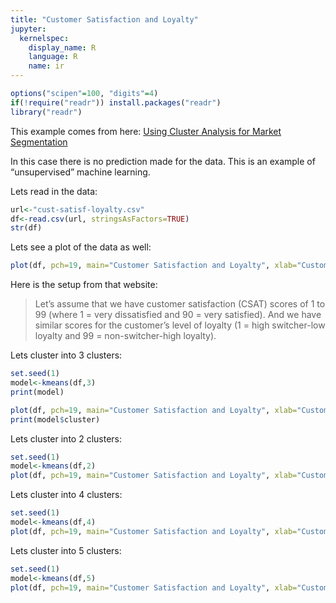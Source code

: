 ```yaml
---
title: "Customer Satisfaction and Loyalty"
jupyter:
  kernelspec:
    display_name: R
    language: R
    name: ir
---
```


```r
options("scipen"=100, "digits"=4)
if(!require("readr")) install.packages("readr")
library("readr")
```
This example comes from here: [Using Cluster Analysis for Market Segmentation](https://www.segmentationstudyguide.com/using-cluster-analysis-for-market-segmentation/)

In this case there is no prediction made for the data. This is an example of "unsupervised" machine learning.

Lets read in the data:

```r
url<-"cust-satisf-loyalty.csv"
df<-read.csv(url, stringsAsFactors=TRUE)
str(df)
```
Lets see a plot of the data as well:

```r
plot(df, pch=19, main="Customer Satisfaction and Loyalty", xlab="Customer Satisfaction", ylab="Loyalty", xlim=c(0,100), ylim=c(0,100))
```

Here is the setup from that website:

>Let’s assume that we have customer satisfaction (CSAT) scores of 1 to 99 (where 1 = very dissatisfied and 90 = very satisfied). And we have similar scores for the customer’s level of loyalty (1 = high switcher-low loyalty and 99 = non-switcher-high loyalty).

Lets cluster into 3 clusters:

```r
set.seed(1)
model<-kmeans(df,3)
print(model)
```

```r
plot(df, pch=19, main="Customer Satisfaction and Loyalty", xlab="Customer Satisfaction", ylab="Loyalty", col=model$cluster, xlim=c(0,100), ylim=c(0,100))
print(model$cluster)
```

Lets cluster into 2 clusters:

```r
set.seed(1)
model<-kmeans(df,2)
plot(df, pch=19, main="Customer Satisfaction and Loyalty", xlab="Customer Satisfaction", ylab="Loyalty", col=model$cluster, xlim=c(0,100), ylim=c(0,100))
```
Lets cluster into 4 clusters:

```r
set.seed(1)
model<-kmeans(df,4)
plot(df, pch=19, main="Customer Satisfaction and Loyalty", xlab="Customer Satisfaction", ylab="Loyalty", col=model$cluster, xlim=c(0,100), ylim=c(0,100))
```

Lets cluster into 5 clusters:

```r
set.seed(1)
model<-kmeans(df,5)
plot(df, pch=19, main="Customer Satisfaction and Loyalty", xlab="Customer Satisfaction", ylab="Loyalty", col=model$cluster, xlim=c(0,100), ylim=c(0,100))
```
